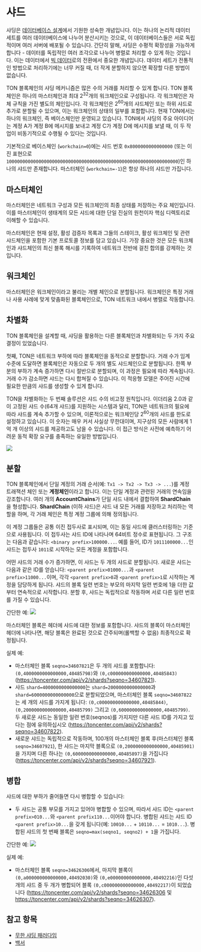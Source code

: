 # 샤드

샤딩은 [데이터베이스 설계](https://en.wikipedia.org/wiki/Shard_(database_architecture))에서 기원한 성숙한 개념입니다. 이는 하나의 논리적 데이터 세트를 여러 데이터베이스에 나누어 분산시키는 것으로, 이 데이터베이스들은 서로 독립적이며 여러 서버에 배포될 수 있습니다.
간단히 말해, 샤딩은 수평적 확장성을 가능하게 합니다 - 데이터를 독립적인 여러 조각으로 나누어 병렬로 처리할 수 있게 하는 것입니다. 이는 데이터에서 [빅 데이터](https://en.wikipedia.org/wiki/Big_data)로의 전환에서 중요한 개념입니다.
데이터 세트가 전통적인 방법으로 처리하기에는 너무 커질 때, 더 작게 분할하지 않으면 확장할 다른 방법이 없습니다.

TON 블록체인의 샤딩 메커니즘은 많은 수의 거래를 처리할 수 있게 합니다.
TON 블록체인은 하나의 마스터체인과 최대 2<sup>32</sup>개의 워크체인으로 구성됩니다. 각 워크체인은 자체 규칙을 가진 별도의 체인입니다. 각 워크체인은 2<sup>60</sup>개의 샤드체인 또는 하위 샤드로 추가로 분할될 수 있으며, 이는 워크체인의 상태의 일부를 포함합니다. 현재 TON에서는 하나의 워크체인, 즉 베이스체인만 운영되고 있습니다.
TON에서 샤딩의 주요 아이디어는 계정 A가 계정 B에 메시지를 보내고 계정 C가 계정 D에 메시지를 보낼 때, 이 두 작업이 비동기적으로 수행될 수 있다는 것입니다.

기본적으로 베이스체인 (`workchain=0`)에는 샤드 번호 `0x8000000000000000` (또는 이진 표현으로 `1000000000000000000000000000000000000000000000000000000000000000`)인 하나의 샤드만 존재합니다. 마스터체인 (`workchain=-1`)은 항상 하나의 샤드만 가집니다.

## 마스터체인

마스터체인은 네트워크 구성과 모든 워크체인의 최종 상태를 저장하는 주요 체인입니다. 이를 마스터체인이 생태계의 모든 샤드에 대한 단일 진실의 원천이자 핵심 디렉토리로 이해할 수 있습니다.

마스터체인은 현재 설정, 활성 검증자 목록과 그들의 스테이크, 활성 워크체인 및 관련 샤드체인을 포함한 기본 프로토콜 정보를 담고 있습니다. 가장 중요한 것은 모든 워크체인과 샤드체인의 최신 블록 해시를 기록하여 네트워크 전반에 걸친 합의를 강제하는 것입니다.

## 워크체인

마스터체인은 워크체인이라고 불리는 개별 체인으로 분할됩니다. 워크체인은 특정 거래나 사용 사례에 맞게 맞춤화된 블록체인으로, TON 네트워크 내에서 병렬로 작동합니다.

## 차별화

TON 블록체인을 설계할 때, 샤딩을 활용하는 다른 블록체인과 차별화되는 두 가지 주요 결정이 있었습니다. 

첫째, TON은 네트워크 부하에 따라 블록체인을 동적으로 분할합니다. 거래 수가 임계 수준에 도달하면 블록체인은 자동으로 두 개의 별도 샤드체인으로 분할됩니다. 
한쪽 부분의 부하가 계속 증가하면 다시 절반으로 분할되며, 이 과정은 필요에 따라 계속됩니다. 거래 수가 감소하면 샤드는 다시 합쳐질 수 있습니다. 
이 적응형 모델은 주어진 시간에 필요한 만큼의 샤드를 생성할 수 있게 합니다.

TON을 차별화하는 두 번째 솔루션은 샤드 수의 비고정 원칙입니다. 이더리움 2.0과 같이 고정된 샤드 수(64개 샤드)를 지원하는 시스템과 달리, TON은 네트워크의 필요에 따라 샤드를 계속 추가할 수 있으며, 이론적으로는 워크체인당 2<sup>60</sup>개의 샤드를 한도로 설정하고 있습니다. 이 숫자는 매우 커서 사실상 무한대이며, 지구상의 모든 사람에게 1억 개 이상의 샤드를 제공하고도 남을 수 있습니다. 이 접근 방식은 사전에 예측하기 어려운 동적 확장 요구를 충족하는 유일한 방법입니다.

![](/img/docs/blockchain-fundamentals/scheme.png)

## 분할

TON 블록체인에서 단일 계정의 거래 순서(예: `Tx1 -> Tx2 -> Tx3 -> ...`)를 계정 트래잭션 체인 또는 <b>계정체인</b>이라고 합니다. 이는 단일 계정과 관련된 거래의 연속임을 강조합니다.
여러 개의 <b>AccountChains</b>가 단일 샤드 내에서 결합하여 <b>ShardChain</b>을 형성합니다. <b>ShardChain</b> (이하 샤드)은 샤드 내 모든 거래를 저장하고 처리하는 역할을 하며, 각 거래 체인은 특정 계정 그룹에 의해 정의됩니다. 

이 계정 그룹들은 공통 이진 접두사로 표시되며, 이는 동일 샤드에 클러스터링하는 기준으로 사용됩니다.
이 접두사는 샤드 ID에 나타나며 64비트 정수로 표현됩니다. 그 구조는 다음과 같습니다: `<binary prefix>100000...`. 예를 들어, ID가 `1011100000...`인 샤드는 접두사 `1011`로 시작하는 모든 계정을 포함합니다.

어떤 샤드의 거래 수가 증가하면, 이 샤드는 두 개의 샤드로 분할됩니다. 새로운 샤드는 다음과 같은 ID를 얻습니다: `<parent prefix>01000...`과 `<parent prefix>11000...`이며, 각각 `<parent prefix>0`과 `<parent prefix>1`로 시작하는 계정을 담당하게 됩니다. 샤드의 블록 일련 번호는 부모의 마지막 일련 번호에 1을 더한 값부터 연속적으로 시작합니다. 분할 후, 샤드는 독립적으로 작동하며 서로 다른 일련 번호를 가질 수 있습니다.

간단한 예:
![](/img/docs/blockchain-fundamentals/shardchains-split.jpg)

마스터체인 블록은 헤더에 샤드에 대한 정보를 포함합니다. 샤드의 블록이 마스터체인 헤더에 나타나면, 해당 블록은 완료된 것으로 간주되며(롤백할 수 없음) 최종적으로 확정됩니다.

실제 예:

- 마스터체인 블록 `seqno=34607821`은 두 개의 샤드를 포함합니다: `(0,4000000000000000,40485798)`와 `(0,c000000000000000,40485843)` (https://toncenter.com/api/v2/shards?seqno=34607821).
- 샤드 `shard=4000000000000000`는 `shard=2000000000000000`과 `shard=6000000000000000`으로 분할되었으며, 마스터체인 블록 `seqno=34607822`는 세 개의 샤드를 가지게 됩니다: `(0,c000000000000000,40485844)`, `(0,2000000000000000,40485799)` 그리고 `(0,6000000000000000,40485799)`. 두 새로운 샤드는 동일한 일련 번호(seqnos)를 가지지만 다른 샤드 ID를 가지고 있다는 점에 유의하십시오 (https://toncenter.com/api/v2/shards?seqno=34607822).
- 새로운 샤드는 독립적으로 작동하며, 100개의 마스터체인 블록 후(마스터체인 블록 `seqno=34607921`), 한 샤드는 마지막 블록으로 `(0,2000000000000000,40485901)`을 가지며 다른 하나는 `(0,6000000000000000,40485897)`을 가집니다 (https://toncenter.com/api/v2/shards?seqno=34607921).

## 병합

샤드에 대한 부하가 줄어들면 다시 병합할 수 있습니다:

- 두 샤드는 공통 부모를 가지고 있어야 병합할 수 있으며, 따라서 샤드 ID는 `<parent prefix>010...`와 `<parent prefix110...`이어야 합니다. 병합된 샤드는 샤드 ID `<parent prefix>10...`을 갖게 됩니다(예: `10010...` + `10110...` = `1010...`). 병합된 샤드의 첫 번째 블록은 `seqno=max(seqno1, seqno2) + 1`을 가집니다.

간단한 예:
![](/img/docs/blockchain-fundamentals/shardchains-merge.jpg)

실제 예:

- 마스터체인 블록 `seqno=34626306`에서, 마지막 블록이 `(0,a000000000000000,40492030)`와 `(0,e000000000000000,40492216)`인 다섯 개의 샤드 중 두 개가 병합되어 블록 `(0,c000000000000000,40492217)`이 되었습니다 (https://toncenter.com/api/v2/shards?seqno=34626306 및 https://toncenter.com/api/v2/shards?seqno=34626307).

## 참고 항목

- [무한 샤딩 패러다임](sharding-lifecycle)
- [백서](/learn/docs)
